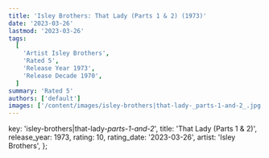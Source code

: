 ```yaml
---
title: 'Isley Brothers: That Lady (Parts 1 & 2) (1973)'
date: '2023-03-26'
lastmod: '2023-03-26'
tags:
  [
    'Artist Isley Brothers',
    'Rated 5',
    'Release Year 1973',
    'Release Decade 1970',
  ]
summary: 'Rated 5'
authors: ['default']
images: ['/content/images/isley-brothers|that-lady-_parts-1-and-2_.jpg']
---
```


  key: 'isley-brothers|that-lady-_parts-1-and-2_',
  title: 'That Lady (Parts 1 & 2)',
  release_year: 1973,
  rating: 10,
  rating_date: '2023-03-26',
  artist: 'Isley Brothers',
};

<MusicRating data={data} />
